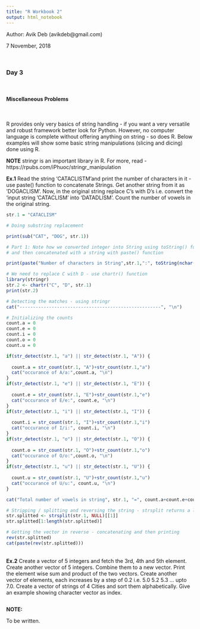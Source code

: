 ---
title: "R Workbook 2"
output: html_notebook
---
Author: Avik Deb (avikdeb@gmail.com)

7 November, 2018

<br>

### Day 3

<br>

#### Miscellaneous Problems

<br>

R provides only very basics of string handling - if you want a very versatile and robust framework better look for Python. However, no computer language is complete without offering anything on string - so does R. Below examples will show some basic string manipulations (slicing and dicing) done using R. 
<br>

<b>NOTE</b> stringr is an important library in R. For more, read - https://rpubs.com/iPhuoc/stringr_manipulation

<b>Ex.1</b> Read the string 'CATACLISTM'and print the number of characters in it - use paste() function to concatenate Strings. Get another string from it as 'DOGACLISM'. Now, in the original string replace C's with D's i.e. convert the 'input string 'CATACLISM' into 'DATADLISM'. Count the number of vowels in the original string.

```{r}

str.1 = "CATACLISM"

# Doing substring replacement

print(sub("CAT", "DOG", str.1))

# Part 1: Note how we converted integer into String using toString() function 
# and then concatenated with a string with paste() function

print(paste("Number of characters in String",str.1,":", toString(nchar(str.1))))

# We need to replace C with D - use chartr() function
library(stringr)
str.2 <- chartr("C", "D", str.1)
print(str.2)

# Detecting the matches - using stringr
cat("-----------------------------------------------------", "\n")

# Initializing the counts
count.a = 0
count.e = 0
count.i = 0
count.o = 0
count.u = 0

if(str_detect(str.1, "a") || str_detect(str.1, "A")) {
  
  count.a = str_count(str.1, "A")+str_count(str.1,"a")
  cat("occurance of A/a:",count.a, "\n")  
}
if(str_detect(str.1, "e") || str_detect(str.1, "E")) {
  
  count.e = str_count(str.1, "E")+str_count(str.1,"e")
  cat("occurance of E/e:", count.e, "\n")  
}
if(str_detect(str.1, "i") || str_detect(str.1, "I")) {
  
  count.i = str_count(str.1, "I")+str_count(str.1,"i")
  cat("occurance of I/i:", count.i, "\n")  
}
if(str_detect(str.1, "o") || str_detect(str.1, "O")) {
  
  count.o = str_count(str.1, "O")+str_count(str.1,"o")
  cat("occurance of O/o:",count.o, "\n")  
}
if(str_detect(str.1, "u") || str_detect(str.1, "U")) {
  
  count.u = str_count(str.1, "U")+str_count(str.1,"u")
  cat("occurance of U/u:", count.u, "\n")  
}

cat("Total number of vowels in string", str.1, "=", count.a+count.e+count.i+count.o+count.u)

# Stripping / splitting and reversing the string - strsplit returns a list
str.splitted <- strsplit(str.1, NULL)[[1]]
str.splitted[1:length(str.splitted)]

# Getting the vector in reverse - concatenating and then printing
rev(str.splitted)
cat(paste(rev(str.splitted)))

```

<br>
<b>Ex.2</b> Create a vector of 5 integers and fetch the 3rd, 4th and 5th element. Create another vector of 5 integers. Combine them to a new vector. Print the element wise sum and product of the two vectors. Create another vector of elements, each increases by a step of 0.2 i.e. 5.0 5.2 5.3 ... upto 7.0. Create a vector of strings of 4 Cities and sort them alphabetically. Give an example showing character vector as index.

```{r}



```


<b>NOTE:</b> 

To be written.